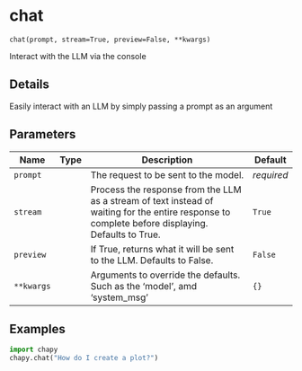 # chat { #chapy.chat }

`chat(prompt, stream=True, preview=False, **kwargs)`

Interact with the LLM via the console

## Details

Easily interact with an LLM by simply passing a prompt as an argument

## Parameters

| Name       | Type   | Description                                                                                                                                       | Default    |
|------------|--------|---------------------------------------------------------------------------------------------------------------------------------------------------|------------|
| `prompt`   |        | The request to be sent to the model.                                                                                                              | _required_ |
| `stream`   |        | Process the response from the LLM as a stream of text instead of waiting for the entire response to complete before displaying. Defaults to True. | `True`     |
| `preview`  |        | If True, returns what it will be sent to the LLM. Defaults to False.                                                                              | `False`    |
| `**kwargs` |        | Arguments to override the defaults. Such as the 'model', amd 'system_msg'                                                                         | `{}`       |

## Examples

```python
import chapy
chapy.chat("How do I create a plot?")
```